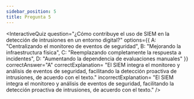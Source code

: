 ```yaml
---
sidebar_position: 5
title: Pregunta 5
---
```


<InteractiveQuiz 
  question="¿Cómo contribuye el uso de SIEM en la detección de intrusiones en un entorno digital?"
  options={{
    A: "Centralizando el monitoreo de eventos de seguridad",
    B: "Mejorando la infraestructura física",
    C: "Reemplazando completamente la respuesta a incidentes",
    D: "Aumentando la dependencia de evaluaciones manuales"
  }}
  correctAnswer="A"
  correctExplanation= "El SIEM integra el monitoreo y análisis de eventos de seguridad, facilitando la detección proactiva de intrusiones, de acuerdo con el texto."
  incorrectExplanation= "El SIEM integra el monitoreo y análisis de eventos de seguridad, facilitando la detección proactiva de intrusiones, de acuerdo con el texto."
/>
